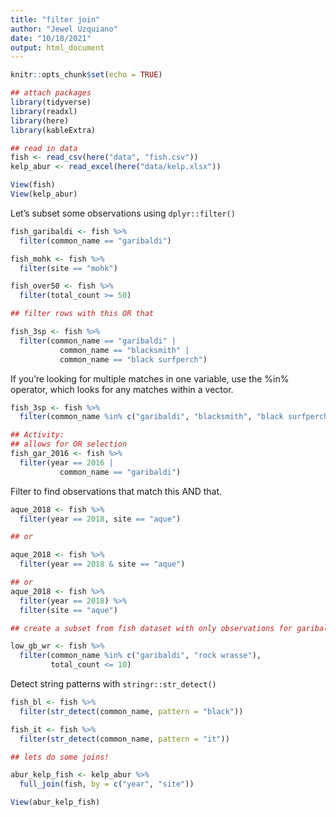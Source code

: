 ```yaml
---
title: "filter join"
author: "Jewel Uzquiano"
date: "10/18/2021"
output: html_document
---
```


```r
knitr::opts_chunk$set(echo = TRUE)
```

```r
## attach packages
library(tidyverse)
library(readxl)
library(here)
library(kableExtra)
```

```r
## read in data
fish <- read_csv(here("data", "fish.csv"))
kelp_abur <- read_excel(here("data/kelp.xlsx"))

View(fish)
View(kelp_abur)
```

Let's subset some observations using `dplyr::filter()`

```r
fish_garibaldi <- fish %>% 
  filter(common_name == "garibaldi")

fish_mohk <- fish %>% 
  filter(site == "mohk")

fish_over50 <- fish %>% 
  filter(total_count >= 50)

## filter rows with this OR that

fish_3sp <- fish %>% 
  filter(common_name == "garibaldi" |
           common_name == "blacksmith" |
           common_name == "black surfperch")

```

If you're looking for multiple matches in one variable, use the %in% operator, which looks for any matches within a vector.

```r
fish_3sp <- fish %>% 
  filter(common_name %in% c("garibaldi", "blacksmith", "black surfperch"))

## Activity:
## allows for OR selection
fish_gar_2016 <- fish %>% 
  filter(year == 2016 |
           common_name == "garibaldi")
```

Filter to find observations that match this AND that.

```r
aque_2018 <- fish %>% 
  filter(year == 2018, site == "aque")

## or

aque_2018 <- fish %>% 
  filter(year == 2018 & site == "aque")

## or
aque_2018 <- fish %>% 
  filter(year == 2018) %>% 
  filter(site == "aque")

## create a subset from fish dataset with only observations for garibaldi or rock wrasse AND the total_count is less than or equal to 10

low_gb_wr <- fish %>% 
  filter(common_name %in% c("garibaldi", "rock wrasse"),
         total_count <= 10)
```

Detect string patterns with `stringr::str_detect()`

```r
fish_bl <- fish %>% 
  filter(str_detect(common_name, pattern = "black"))

fish_it <- fish %>% 
  filter(str_detect(common_name, pattern = "it"))
```


```r
## lets do some joins!

abur_kelp_fish <- kelp_abur %>% 
  full_join(fish, by = c("year", "site"))

View(abur_kelp_fish)
```

